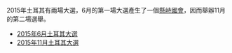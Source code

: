 2015年土耳其有兩場大選，6月的第一場大選產生了一個[[懸峙國會|懸峙國會]]，因而舉辦11月的第二場選舉。
*[[2015年6月土耳其大選|2015年6月土耳其大選]]
*[[2015年11月土耳其大選|2015年11月土耳其大選]]

{{Disambiguation|Cat=同年选举消歧义}}